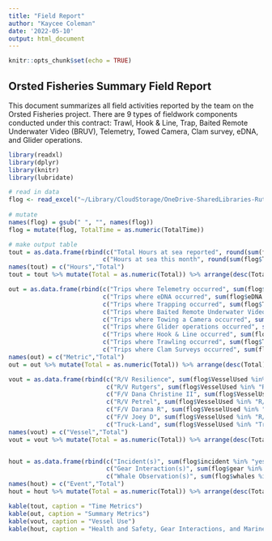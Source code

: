 ```yaml
---
title: "Field Report"
author: "Kaycee Coleman"
date: '2022-05-10'
output: html_document
---
```


```r
knitr::opts_chunk$set(echo = TRUE)
```

## Orsted Fisheries Summary Field Report 

This document summarizes all field activities reported by the team on the Orsted Fisheries project. There are 9 types of fieldwork components conducted under this contract: Trawl, Hook & Line, Trap, Baited Remote Underwater Video (BRUV), Telemetry, Towed Camera, Clam survey, eDNA, and Glider operations. 

```r
library(readxl)
library(dplyr)
library(knitr)
library(lubridate)

# read in data
flog <- read_excel("~/Library/CloudStorage/OneDrive-SharedLibraries-RutgersUniversity/Orsted Wind Fisheries Monitoring - Documents/General/Reports and Reporting/1 Fieldwork Log.xlsx")
                   
# mutate
names(flog) = gsub(" ", "", names(flog))
flog = mutate(flog, TotalTime = as.numeric(TotalTime))

# make output table
tout = as.data.frame(rbind(c("Total Hours at sea reported", round(sum(flog$TotalTime, na.rm=T))),
                          c("Hours at sea this month", round(sum(flog$TotalTime[month(flog$DateIn) %in% month(Sys.Date())])))))
names(tout) = c("Hours","Total")
tout = tout %>% mutate(Total = as.numeric(Total)) %>% arrange(desc(Total))

out = as.data.frame(rbind(c("Trips where Telemetry occurred", sum(flog$Telemetry %in% "yes")),
                          c("Trips where eDNA occurred", sum(flog$eDNA %in% "yes")),
                          c("Trips where Trapping occurred", sum(flog$Trap %in% "yes")),
                          c("Trips where Baited Remote Underwater Video occurred", sum(flog$BRUV %in% "yes")),
                          c("Trips where Towing a Camera occurred", sum(flog$TowedCam %in% "yes")),
                          c("Trips where Glider operations occurred", sum(flog$Glider %in% "yes")),
                          c("Trips where Hook & Line occurred", sum(flog$'Hook&Line' %in% "yes")),
                          c("Trips where Trawling occurred", sum(flog$Trawl %in% "yes")),
                          c("Trips where Clam Surveys occurred", sum(flog$Clam %in% "yes"))))
names(out) = c("Metric","Total")
out = out %>% mutate(Total = as.numeric(Total)) %>% arrange(desc(Total))

vout = as.data.frame(rbind(c("R/V Resilience", sum(flog$VesselUsed %in% "R/V Resilience")),
                           c("R/V Rutgers", sum(flog$VesselUsed %in% "R/V Rutgers")),
                           c("F/V Dana Christine II", sum(flog$VesselUsed %in% "F/V Dana Christine II")),
                           c("R/V Petrel", sum(flog$VesselUsed %in% "R/V Petrel")),
                           c("F/V Darana R", sum(flog$VesselUsed %in% "R/V Darana R")),
                           c("F/V Joey D", sum(flog$VesselUsed %in% "R/V Joey D")),
                           c("Truck-Land", sum(flog$VesselUsed %in% "Truck-Land"))))
names(vout) = c("Vessel","Total")
vout = vout %>% mutate(Total = as.numeric(Total)) %>% arrange(desc(Total))


hout = as.data.frame(rbind(c("Incident(s)", sum(flog$incident %in% "yes")),
                           c("Gear Interaction(s)", sum(flog$gear %in% "yes")),
                           c("Whale Observation(s)", sum(flog$whales %in% "yes"))))
names(hout) = c("Event","Total")
hout = hout %>% mutate(Total = as.numeric(Total)) %>% arrange(desc(Total))
```


```r
kable(tout, caption = "Time Metrics")
kable(out, caption = "Summary Metrics")
kable(vout, caption = "Vessel Use")
kable(hout, caption = "Health and Safety, Gear Interactions, and Marine Mammal Observations")

```


